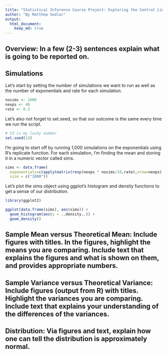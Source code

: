 ```yaml
---
title: "Statistical Inference Course Project: Exploring the Central Limit Theorem"
author: "By Matthew Sedlar"
output: 
  html_document:
    keep_md: true
---
```



## Overview: In a few (2-3) sentences explain what is going to be reported on.

## Simulations

Let's start by setting the number of simulations we want to run as well as the number of exponentials and rate for each simulation.

```r

nosims <- 1000
nexps <- 40
rate <- 0.2

```

Let's also not forget to set.seed, so that our outcome is the same every time we run the script.

```r

# 13 is my lucky number
set.seed(13)

```

I'm going to start off by running 1,000 simulations on the exponentials using R's replicate function. For each simulation, I'm finding the mean and storing it in a numeric vector called sims.

```r

sims <- data.frame(
  exponentials=c(apply(matrix(rexp(nexps * nosims/10,rate),nrow=nexps),2,mean)),
  size = c("1000"))

```

Let's plot the sims object using ggplot's histogram and density functions to get a sense of our distribution.

```r

library(ggplot2)

ggplot(data.frame(sims), aes(sims)) + 
  geom_histogram(aes(y = ..density..)) +
  geom_density()


```

## Sample Mean versus Theoretical Mean: Include figures with titles. In the figures, highlight the means you are comparing. Include text that explains the figures and what is shown on them, and provides appropriate numbers.

## Sample Variance versus Theoretical Variance: Include figures (output from R) with titles. Highlight the variances you are comparing. Include text that explains your understanding of the differences of the variances.

## Distribution: Via figures and text, explain how one can tell the distribution is approximately normal.
